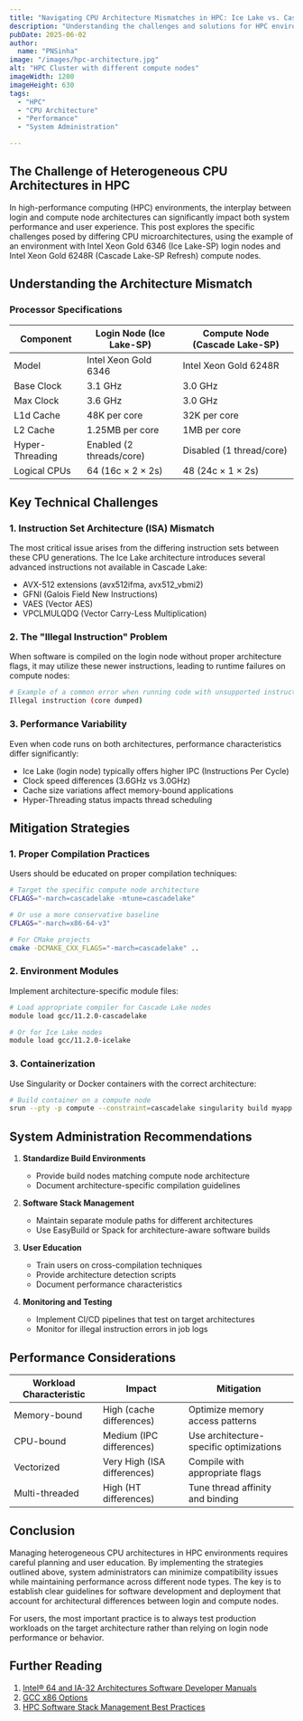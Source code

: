```yaml
---
title: "Navigating CPU Architecture Mismatches in HPC: Ice Lake vs. Cascade Lake"
description: "Understanding the challenges and solutions for HPC environments with heterogeneous CPU architectures between login and compute nodes."
pubDate: 2025-06-02
author:
  name: "PNSinha"
image: "/images/hpc-architecture.jpg"
alt: "HPC Cluster with different compute nodes"
imageWidth: 1200
imageHeight: 630
tags: 
  - "HPC"
  - "CPU Architecture"
  - "Performance"
  - "System Administration"

---
```


## The Challenge of Heterogeneous CPU Architectures in HPC

In high-performance computing (HPC) environments, the interplay between login and compute node architectures can significantly impact both system performance and user experience. This post explores the specific challenges posed by differing CPU microarchitectures, using the example of an environment with Intel Xeon Gold 6346 (Ice Lake-SP) login nodes and Intel Xeon Gold 6248R (Cascade Lake-SP Refresh) compute nodes.

## Understanding the Architecture Mismatch

### Processor Specifications

| Component | Login Node (Ice Lake-SP) | Compute Node (Cascade Lake-SP) |
|-----------|--------------------------|--------------------------------|
| Model | Intel Xeon Gold 6346 | Intel Xeon Gold 6248R |
| Base Clock | 3.1 GHz | 3.0 GHz |
| Max Clock | 3.6 GHz | 3.0 GHz |
| L1d Cache | 48K per core | 32K per core |
| L2 Cache | 1.25MB per core | 1MB per core |
| Hyper-Threading | Enabled (2 threads/core) | Disabled (1 thread/core) |
| Logical CPUs | 64 (16c × 2 × 2s) | 48 (24c × 1 × 2s) |

## Key Technical Challenges

### 1. Instruction Set Architecture (ISA) Mismatch

The most critical issue arises from the differing instruction sets between these CPU generations. The Ice Lake architecture introduces several advanced instructions not available in Cascade Lake:

- AVX-512 extensions (avx512ifma, avx512_vbmi2)
- GFNI (Galois Field New Instructions)
- VAES (Vector AES)
- VPCLMULQDQ (Vector Carry-Less Multiplication)

### 2. The "Illegal Instruction" Problem

When software is compiled on the login node without proper architecture flags, it may utilize these newer instructions, leading to runtime failures on compute nodes:

```bash
# Example of a common error when running code with unsupported instructions
Illegal instruction (core dumped)
```

### 3. Performance Variability

Even when code runs on both architectures, performance characteristics differ significantly:

- Ice Lake (login node) typically offers higher IPC (Instructions Per Cycle)
- Clock speed differences (3.6GHz vs 3.0GHz)
- Cache size variations affect memory-bound applications
- Hyper-Threading status impacts thread scheduling

## Mitigation Strategies

### 1. Proper Compilation Practices

Users should be educated on proper compilation techniques:

```bash
# Target the specific compute node architecture
CFLAGS="-march=cascadelake -mtune=cascadelake"

# Or use a more conservative baseline
CFLAGS="-march=x86-64-v3"

# For CMake projects
cmake -DCMAKE_CXX_FLAGS="-march=cascadelake" ..
```

### 2. Environment Modules

Implement architecture-specific module files:

```bash
# Load appropriate compiler for Cascade Lake nodes
module load gcc/11.2.0-cascadelake

# Or for Ice Lake nodes
module load gcc/11.2.0-icelake
```

### 3. Containerization

Use Singularity or Docker containers with the correct architecture:

```bash
# Build container on a compute node
srun --pty -p compute --constraint=cascadelake singularity build myapp.sif myapp.def
```

## System Administration Recommendations

1. **Standardize Build Environments**
   - Provide build nodes matching compute node architecture
   - Document architecture-specific compilation guidelines

2. **Software Stack Management**
   - Maintain separate module paths for different architectures
   - Use EasyBuild or Spack for architecture-aware software builds

3. **User Education**
   - Train users on cross-compilation techniques
   - Provide architecture detection scripts
   - Document performance characteristics

4. **Monitoring and Testing**
   - Implement CI/CD pipelines that test on target architectures
   - Monitor for illegal instruction errors in job logs

## Performance Considerations

| Workload Characteristic | Impact | Mitigation |
|-------------------------|--------|------------|
| Memory-bound | High (cache differences) | Optimize memory access patterns |
| CPU-bound | Medium (IPC differences) | Use architecture-specific optimizations |
| Vectorized | Very High (ISA differences) | Compile with appropriate flags |
| Multi-threaded | High (HT differences) | Tune thread affinity and binding |

## Conclusion

Managing heterogeneous CPU architectures in HPC environments requires careful planning and user education. By implementing the strategies outlined above, system administrators can minimize compatibility issues while maintaining performance across different node types. The key is to establish clear guidelines for software development and deployment that account for architectural differences between login and compute nodes.

For users, the most important practice is to always test production workloads on the target architecture rather than relying on login node performance or behavior.

## Further Reading

1. [Intel® 64 and IA-32 Architectures Software Developer Manuals](https://software.intel.com/content/www/us/en/develop/articles/intel-sdm.html)
2. [GCC x86 Options](https://gcc.gnu.org/onlinedocs/gcc/x86-Options.html)
3. [HPC Software Stack Management Best Practices](https://hpc-wiki.info/hpc/Software_Stack_Management)
